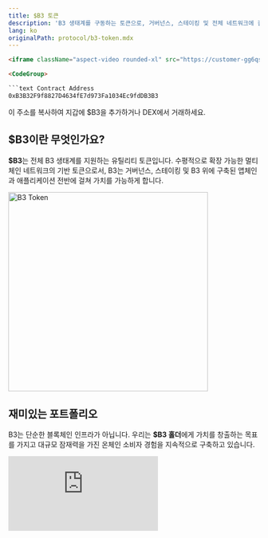 ```yaml
---
title: $B3 토큰
description: 'B3 생태계를 구동하는 토큰으로, 거버넌스, 스테이킹 및 전체 네트워크에 걸쳐 가치를 제공합니다.'
lang: ko
originalPath: protocol/b3-token.mdx
---
```

```html
<iframe className="aspect-video rounded-xl" src="https://customer-gg6qs7nm5ue94t64.cloudflarestream.com/e786dd29bf71278be8f394fe16276f5e/iframe?muted=true&loop=true&autoplay=true&poster=https%3A%2F%2Fcustomer-gg6qs7nm5ue94t64.cloudflarestream.com%2Fe786dd29bf71278be8f394fe16276f5e%2Fthumbnails%2Fthumbnail.jpg%3Ftime%3D%26height%3D600" title="$B3 Tokenomics" frameBorder="0" allow="accelerometer; autoplay; clipboard-write; encrypted-media; gyroscope; picture-in-picture" allowFullScreen />

<CodeGroup>

```text Contract Address
0xB3B32F9f8827D4634fE7d973Fa1034Ec9fdDB3B3
```

</CodeGroup>

이 주소를 복사하여 지갑에 \$B3을 추가하거나 DEX에서 거래하세요.

## \$B3이란 무엇인가요?

**\$B3**는 전체 B3 생태계를 지원하는 유틸리티 토큰입니다. 수평적으로 확장 가능한 멀티체인 네트워크의 기반 토큰으로서, B3는 거버넌스, 스테이킹 및 B3 위에 구축된 앱체인과 애플리케이션 전반에 걸쳐 가치를 가능하게 합니다.

<img
  src="/images/open-app-layer.png"
  alt="B3 Token"
  height="400"
  className="rounded-xl"
  title=""
/>

## 재미있는 포트폴리오

B3는 단순한 블록체인 인프라가 아닙니다. 우리는 **\$B3 홀더**에게 가치를 창출하는 목표를 가지고 대규모 잠재력을 가진 온체인 소비자 경험을 지속적으로 구축하고 있습니다.

<iframe className="aspect-video rounded-xl mb-6" src="https://customer-gg6qs7nm5ue94t64.cloudflarestream.com/3e0d15d4ca0dbdabeaabeee13b4396da/iframe?muted=true&loop=true&autoplay=true&poster=https%3A%2F%2Fcustomer-gg6qs7nm5ue94t64.cloudflarestream.com%2F3e0d15d4ca0dbdabeaabeee13b4396da%2Fthumbnails%2Fthumbnail.jpg%3Ftime%3D%26height%3D600" title="$B3 Portfolio" frameBorder="0" allow="accelerometer; autoplay; clipboard-write; encrypted-media; gyroscope; picture-in-picture" allowFullScreen />

<CardGroup cols={2}>
  <Card href="https://anyspend.b3.fun">
    <img
      src="/images/anyspend-logo-white.svg"
      className="w-full bg-black aspect-video object-contain rounded-2xl p-8 mb-4"
    />

    크로스체인 결제 및 온램프.
  </Card>
  <Card href="/protocol/staking-b3">
    <img
      src="/images/b3-logo-blue-coin.avif"
      className="w-full bg-black aspect-video object-contain rounded-2xl p-8 mb-4"
    />

    스테이크하여 승리하세요.
  </Card>
  <Card href="/basement/introduction">
    <img
      src="/images/basement-logo-purple.svg"
      className="w-full bg-black aspect-video object-contain rounded-2xl p-14 mb-4"
    />

    하이퍼 캐주얼 온체인 게임 플랫폼.
  </Card>
  <Card href="/sdk/introduction">
    <img
      src="/images/cursor.png"
      className="w-full bg-black aspect-video object-contain rounded-2xl p-12 mb-4"
    />

    토큰 결합, 베팅 등을 위한 SDK.
  </Card>
</CardGroup>

### \$B3 토큰 구매처

<CardGroup cols={3}>
  <Card title="Coinbase" horizontal href="https://www.coinbase.com/price/b3-base">
    <img
      src="/images/coinbase-logo.svg"
      className="w-full bg-black aspect-video object-contain rounded-lg p-2 my-3"
    />

    Coinbase에서 \$B3 구매하기
  </Card>
  <Card title="Bybit" horizontal href="https://www.bybit.com/en/trade/spot/B3/USDT">
    <img
      src="/images/bybit-logo.svg"
      className="w-full bg-black aspect-video object-contain rounded-lg p-2 my-3"
    />

    Bybit에서 \$B3 거래하기
  </Card>
  <Card title="Gate.io" horizontal href="https://www.gate.io/trade/B3_USDT">
    <img
      src="/images/gateio-logo.svg"
      className="w-full bg-black aspect-video object-contain rounded-lg p-2 my-3"
    />

    Gate.io에서 \$B3 구매하기
  </Card>
  <Card title="KuCoin" horizontal href="https://trade.kucoin.com/B3-USDT?utm_source=community_partner_info">
    <img
      src="/images/kucoin-logo.avif"
      className="w-full bg-black aspect-video object-contain rounded-lg p-2 my-3"
    />

    KuCoin에서 \$B3 얻기
  </Card>
  <Card title="MEXC" horizontal href="https://www.mexc.com/exchange/B3_USDT">
    <img
      src="/images/mexc-logo.svg"
      className="w-full bg-black aspect-video object-contain rounded-lg p-2 my-3"
    />

    MEXC에서 \$B3 거래하기
  </Card>
  <Card title="Aerodrome" horizontal href="https://aerodrome.finance/swap?from=eth&to=0xb3b32f9f8827d4634fe7d973fa1034ec9fddb3b3&chain0=8453&chain1=8453">
    <img
      src="/images/aerodrome-logo.svg"
      className="w-full bg-black aspect-video object-contain rounded-lg p-2 my-3"
    />

    Aerodrome에서 \$B3 스왑하기
  </Card>
  <Card title="AlienBase" horizontal href="https://app.alienbase.xyz/?outputCurrency=0xB3B32F9f8827D4634fE7d973Fa1034Ec9fddb3B3&chainId=8453">
    <img
      src="/images/alienbase-logo.svg"
      className="w-full bg-black aspect-video object-contain rounded-lg p-2 my-3"
    />

    AlienBase에서 \$B3 거래하기
  </Card>
</CardGroup>
```

